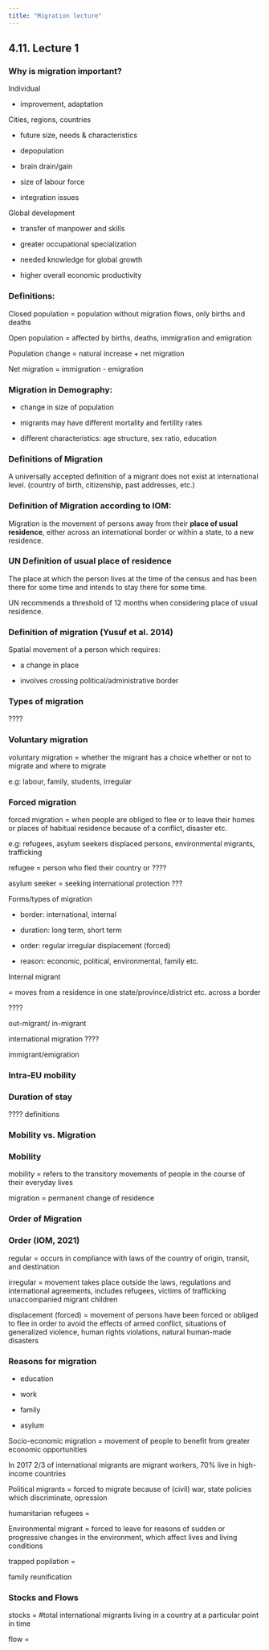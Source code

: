 ```yaml
---
title: "Migration lecture"
---
```


## 4.11. Lecture 1

### Why is migration important?

Individual

-   improvement, adaptation

Cities, regions, countries

-   future size, needs & characteristics

-   depopulation

-   brain drain/gain

-   size of labour force

-   integration issues

Global development

-   transfer of manpower and skills

-   greater occupational specialization

-   needed knowledge for global growth

-   higher overall economic productivity

::: callout-note
### Definitions:

Closed population = population without migration flows, only births and deaths

Open population = affected by births, deaths, immigration and emigration

Population change = natural increase + net migration

Net migration = immigration - emigration
:::

### Migration in Demography:

-   change in size of population

-   migrants may have different mortality and fertility rates

-   different characteristics: age structure, sex ratio, education

### Definitions of Migration

A universally accepted definition of a migrant does not exist at international level. (country of birth, citizenship, past addresses, etc.)

::: callout-note
### Definition of Migration according to IOM:

Migration is the movement of persons away from their **place of usual residence**, either across an international border or within a state, to a new residence.
:::

::: callout-note
### UN Definition of usual place of residence

The place at which the person lives at the time of the census and has been there for some time and intends to stay there for some time.
:::

UN recommends a threshold of 12 months when considering place of usual residence.

::: callout-note
### Definition of migration (Yusuf et al. 2014)

Spatial movement of a person which requires:

-   a change in place

-   involves crossing political/administrative border
:::

### Types of migration

????

::: callout-note
### Voluntary migration

voluntary migration = whether the migrant has a choice whether or not to migrate and where to migrate

e.g: labour, family, students, irregular
:::

::: callout-note
### Forced migration

forced migration = when people are obliged to flee or to leave their homes or places of habitual residence because of a conflict, disaster etc.

e.g: refugees, asylum seekers displaced persons, environmental migrants, trafficking
:::

refugee = person who fled their country or ????

asylum seeker = seeking international protection ???

Forms/types of migration

-   border: international, internal

-   duration: long term, short term

-   order: regular irregular displacement (forced)

-   reason: economic, political, environmental, family etc.

Internal migrant

= moves from a residence in one state/province/district etc. across a border

????

out-migrant/ in-migrant

international migration ????

immigrant/emigration

### Intra-EU mobility

### Duration of stay

???? definitions

### Mobility vs. Migration

::: callout-note
### Mobility

mobility = refers to the transitory movements of people in the course of their everyday lives
:::

migration = permanent change of residence

### Order of Migration

::: callout-note
### Order (IOM, 2021)

regular = occurs in compliance with laws of the country of origin, transit, and destination

irregular = movement takes place outside the laws, regulations and international agreements, includes refugees, victims of trafficking unaccompanied migrant children

displacement (forced) = movement of persons have been forced or obliged to flee in order to avoid the effects of armed conflict, situations of generalized violence, human rights violations, natural human-made disasters
:::

### Reasons for migration

-   education

-   work

-   family

-   asylum

Socio-economic migration = movement of people to benefit from greater economic opportunities

In 2017 2/3 of international migrants are migrant workers, 70% live in high-income countries

Political migrants = forced to migrate because of (civil) war, state policies which discriminate, opression

humanitarian refugees =

Environmental migrant = forced to leave for reasons of sudden or progressive changes in the environment, which affect lives and living conditions

trapped popilation =

family reunification

### Stocks and Flows

stocks = #total international migrants living in a country at a particular point in time

flow =
